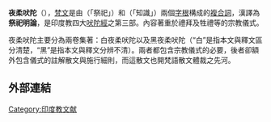 {{印度教}}
'''夜柔吠陀'''（{{lang-sa|यजुर्वेदः|Yajurveda}}），[[梵文|梵文]]是由{{IAST|yajus}}（「祭祀」）和{{IAST|veda}}（「知識」）兩個[[字根|字根]]構成的[[複合詞|複合詞]]，漢譯為'''祭祀明論'''，是印度教四大[[吠陀經|吠陀經]]之第三部。內容著重於禮拜及牲禮等的宗教儀式。

夜柔吠陀主要分為兩卷集著：白夜柔吠陀以及黑夜柔吠陀（“白”是指本文與釋文區分清楚，“黑”是指本文與釋文分辨不清）。兩者都包含宗教儀式的必要{{le|吠陀唱頌|Vedic chant|韻文}}，後者卻額外包含儀式的註解散文與施行細則，而這散文也開梵語散文體裁之先河。

==外部連結==
{{wikisourcelang-inline|sa|यजुर्वेदः}}

{{Religion-stub}}
{{印度神話}}

[[Category:印度教文献|Category:印度教文献]]